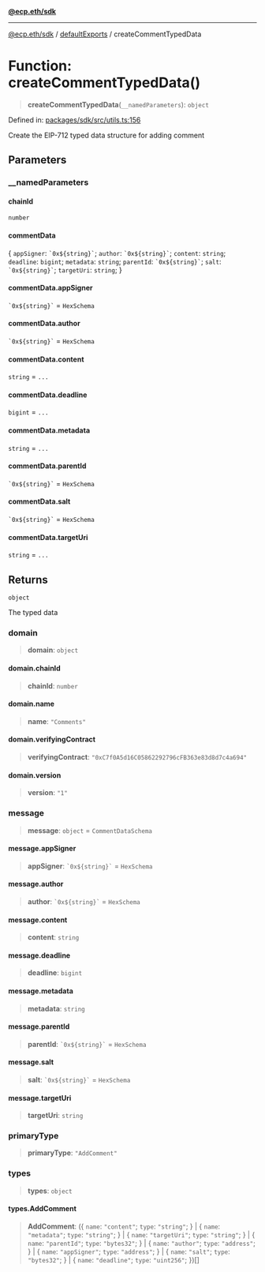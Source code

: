 [**@ecp.eth/sdk**](/sdk-reference/index.mdx)

***

[@ecp.eth/sdk](/sdk-reference/index.mdx) / [defaultExports](/sdk-reference/defaultExports/index.mdx) / createCommentTypedData

# Function: createCommentTypedData()

> **createCommentTypedData**(`__namedParameters`): `object`

Defined in: [packages/sdk/src/utils.ts:156](https://github.com/ecp-eth/comments-monorepo/blob/main/packages/sdk/src/utils.ts#L156)

Create the EIP-712 typed data structure for adding comment

## Parameters

### \_\_namedParameters

#### chainId

`number`

#### commentData

\{ `appSigner`: `` `0x${string}` ``; `author`: `` `0x${string}` ``; `content`: `string`; `deadline`: `bigint`; `metadata`: `string`; `parentId`: `` `0x${string}` ``; `salt`: `` `0x${string}` ``; `targetUri`: `string`; \}

#### commentData.appSigner

`` `0x${string}` `` = `HexSchema`

#### commentData.author

`` `0x${string}` `` = `HexSchema`

#### commentData.content

`string` = `...`

#### commentData.deadline

`bigint` = `...`

#### commentData.metadata

`string` = `...`

#### commentData.parentId

`` `0x${string}` `` = `HexSchema`

#### commentData.salt

`` `0x${string}` `` = `HexSchema`

#### commentData.targetUri

`string` = `...`

## Returns

`object`

The typed data

### domain

> **domain**: `object`

#### domain.chainId

> **chainId**: `number`

#### domain.name

> **name**: `"Comments"`

#### domain.verifyingContract

> **verifyingContract**: `"0xC7f0A5d16C05862292796cFB363e83d8d7c4a694"`

#### domain.version

> **version**: `"1"`

### message

> **message**: `object` = `CommentDataSchema`

#### message.appSigner

> **appSigner**: `` `0x${string}` `` = `HexSchema`

#### message.author

> **author**: `` `0x${string}` `` = `HexSchema`

#### message.content

> **content**: `string`

#### message.deadline

> **deadline**: `bigint`

#### message.metadata

> **metadata**: `string`

#### message.parentId

> **parentId**: `` `0x${string}` `` = `HexSchema`

#### message.salt

> **salt**: `` `0x${string}` `` = `HexSchema`

#### message.targetUri

> **targetUri**: `string`

### primaryType

> **primaryType**: `"AddComment"`

### types

> **types**: `object`

#### types.AddComment

> **AddComment**: (\{ `name`: `"content"`; `type`: `"string"`; \} \| \{ `name`: `"metadata"`; `type`: `"string"`; \} \| \{ `name`: `"targetUri"`; `type`: `"string"`; \} \| \{ `name`: `"parentId"`; `type`: `"bytes32"`; \} \| \{ `name`: `"author"`; `type`: `"address"`; \} \| \{ `name`: `"appSigner"`; `type`: `"address"`; \} \| \{ `name`: `"salt"`; `type`: `"bytes32"`; \} \| \{ `name`: `"deadline"`; `type`: `"uint256"`; \})[]
